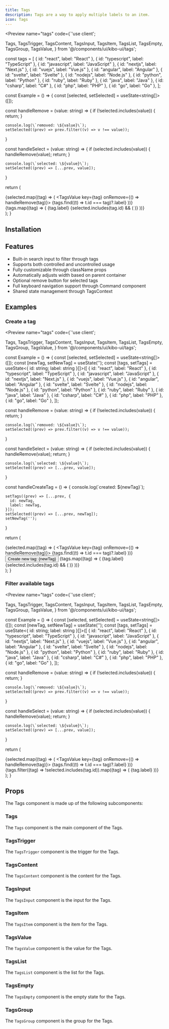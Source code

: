 ```yaml
---
title: Tags
description: Tags are a way to apply multiple labels to an item.
icon: Tags
---
```


<Preview name="tags" code={`'use client';

  Tags,
  TagsTrigger,
  TagsContent,
  TagsInput,
  TagsItem,
  TagsList,
  TagsEmpty,
  TagsGroup,
  TagsValue,
} from '@/components/ui/kibo-ui/tags';

const tags = [
  { id: "react", label: "React" },
  { id: "typescript", label: "TypeScript" },
  { id: "javascript", label: "JavaScript" },
  { id: "nextjs", label: "Next.js" },
  { id: "vuejs", label: "Vue.js" },
  { id: "angular", label: "Angular" },
  { id: "svelte", label: "Svelte" },
  { id: "nodejs", label: "Node.js" },
  { id: "python", label: "Python" },
  { id: "ruby", label: "Ruby" },
  { id: "java", label: "Java" },
  { id: "csharp", label: "C#" },
  { id: "php", label: "PHP" },
  { id: "go", label: "Go" },
];

const Example = () => {
  const [selected, setSelected] = useState<string[]>([]);

  const handleRemove = (value: string) => {
    if (!selected.includes(value)) {
      return;
    }

    console.log(\`removed: \${value}\`);
    setSelected((prev) => prev.filter((v) => v !== value));
  }
  
  const handleSelect = (value: string) => {
    if (selected.includes(value)) {
      handleRemove(value);
      return;
    }

    console.log(\`selected: \${value}\`);
    setSelected((prev) => [...prev, value]);
  }

  return (
    <div className="p-8 h-screen bg-secondary flex justify-center">
      <Tags className="max-w-[300px]">
        <TagsTrigger>
          {selected.map((tag) => (
            <TagsValue key={tag} onRemove={() => handleRemove(tag)}>
              {tags.find((t) => t.id === tag)?.label}
            </TagsValue>
          ))}
        </TagsTrigger>
        <TagsContent>
          <TagsInput placeholder="Search tag..." />
          <TagsList>
            <TagsEmpty />
            <TagsGroup>
              {tags.map((tag) => (
                <TagsItem key={tag.id} value={tag.id} onSelect={handleSelect}>
                  {tag.label}
                  {selected.includes(tag.id) && (
                    <CheckIcon size={14} className="text-muted-foreground" />
                  )}
                </TagsItem>
              ))}
            </TagsGroup>
          </TagsList>
        </TagsContent>
      </Tags>
    </div>
  );
}


## Installation

<Installer packageName="tags" />

## Features

- Built-in search input to filter through tags
- Supports both controlled and uncontrolled usage
- Fully customizable through className props
- Automatically adjusts width based on parent container
- Optional remove button for selected tags
- Full keyboard navigation support through Command component
- Shared state management through TagsContext

## Examples

### Create a tag

<Preview name="tags" code={`'use client';

  Tags,
  TagsTrigger,
  TagsContent,
  TagsInput,
  TagsItem,
  TagsList,
  TagsEmpty,
  TagsGroup,
  TagsValue,
} from '@/components/ui/kibo-ui/tags';

const Example = () => {
  const [selected, setSelected] = useState<string[]>([]);
  const [newTag, setNewTag] = useState<string>('');
  const [tags, setTags] = useState<{ id: string; label: string }[]>([
    { id: "react", label: "React" },
    { id: "typescript", label: "TypeScript" },
    { id: "javascript", label: "JavaScript" },
    { id: "nextjs", label: "Next.js" },
    { id: "vuejs", label: "Vue.js" },
    { id: "angular", label: "Angular" },
    { id: "svelte", label: "Svelte" },
    { id: "nodejs", label: "Node.js" },
    { id: "python", label: "Python" },
    { id: "ruby", label: "Ruby" },
    { id: "java", label: "Java" },
    { id: "csharp", label: "C#" },
    { id: "php", label: "PHP" },
    { id: "go", label: "Go" },
  ]);

  const handleRemove = (value: string) => {
    if (!selected.includes(value)) {
      return;
    }

    console.log(\`removed: \${value}\`);
    setSelected((prev) => prev.filter((v) => v !== value));
  }
  
  const handleSelect = (value: string) => {
    if (selected.includes(value)) {
      handleRemove(value);
      return;
    }

    console.log(\`selected: \${value}\`);
    setSelected((prev) => [...prev, value]);
  }

  const handleCreateTag = () => {
    console.log(\`created: \${newTag}\`);

    setTags((prev) => [...prev, {
      id: newTag,
      label: newTag,
    }]);
    setSelected((prev) => [...prev, newTag]);
    setNewTag('');
  }

  return (
    <div className="p-8 h-screen bg-secondary flex justify-center">
      <Tags className="max-w-[300px]">
        <TagsTrigger>
          {selected.map((tag) => (
            <TagsValue key={tag} onRemove={() => handleRemove(tag)}>
              {tags.find((t) => t.id === tag)?.label}
            </TagsValue>
          ))}
        </TagsTrigger>
        <TagsContent>
          <TagsInput placeholder="Search tag..." onValueChange={setNewTag} />
          <TagsList>
            <TagsEmpty>
              <button
                type="button"
                className="flex items-center gap-2 cursor-pointer mx-auto"
                onClick={handleCreateTag}
              >
                <PlusIcon size={14} className="text-muted-foreground" />
                Create new tag: {newTag}
              </button>
            </TagsEmpty>
            <TagsGroup>
              {tags.map((tag) => (
                <TagsItem key={tag.id} value={tag.id} onSelect={handleSelect}>
                  {tag.label}
                  {selected.includes(tag.id) && (
                    <CheckIcon size={14} className="text-muted-foreground" />
                  )}
                </TagsItem>
              ))}
            </TagsGroup>
          </TagsList>
        </TagsContent>
      </Tags>
    </div>
  );
}


### Filter available tags

<Preview name="tags" code={`'use client';

  Tags,
  TagsTrigger,
  TagsContent,
  TagsInput,
  TagsItem,
  TagsList,
  TagsEmpty,
  TagsGroup,
  TagsValue,
} from '@/components/ui/kibo-ui/tags';

const Example = () => {
  const [selected, setSelected] = useState<string[]>([]);
  const [newTag, setNewTag] = useState<string>('');
  const [tags, setTags] = useState<{ id: string; label: string }[]>([
    { id: "react", label: "React" },
    { id: "typescript", label: "TypeScript" },
    { id: "javascript", label: "JavaScript" },
    { id: "nextjs", label: "Next.js" },
    { id: "vuejs", label: "Vue.js" },
    { id: "angular", label: "Angular" },
    { id: "svelte", label: "Svelte" },
    { id: "nodejs", label: "Node.js" },
    { id: "python", label: "Python" },
    { id: "ruby", label: "Ruby" },
    { id: "java", label: "Java" },
    { id: "csharp", label: "C#" },
    { id: "php", label: "PHP" },
    { id: "go", label: "Go" },
  ]);

  const handleRemove = (value: string) => {
    if (!selected.includes(value)) {
      return;
    }

    console.log(\`removed: \${value}\`);
    setSelected((prev) => prev.filter((v) => v !== value));
  }
  
  const handleSelect = (value: string) => {
    if (selected.includes(value)) {
      handleRemove(value);
      return;
    }

    console.log(\`selected: \${value}\`);
    setSelected((prev) => [...prev, value]);
  }

  return (
    <div className="p-8 h-screen bg-secondary flex justify-center">
      <Tags className="max-w-[300px]">
        <TagsTrigger>
          {selected.map((tag) => (
            <TagsValue key={tag} onRemove={() => handleRemove(tag)}>
              {tags.find((t) => t.id === tag)?.label}
            </TagsValue>
          ))}
        </TagsTrigger>
        <TagsContent>
          <TagsInput placeholder="Search tag..." onValueChange={setNewTag} />
          <TagsList>
            <TagsEmpty />
            <TagsGroup>
              {tags.filter((tag) => !selected.includes(tag.id)).map((tag) => (
                <TagsItem key={tag.id} value={tag.id} onSelect={handleSelect}>
                  {tag.label}
                </TagsItem>
              ))}
            </TagsGroup>
          </TagsList>
        </TagsContent>
      </Tags>
    </div>
  );
}


## Props

The Tags component is made up of the following subcomponents:

### Tags

The `Tags` component is the main component of the Tags.

<AutoTypeTable path="node_modules/@repo/tags/index.tsx" name="TagsProps" />

### TagsTrigger

The `TagsTrigger` component is the trigger for the Tags.

<AutoTypeTable path="node_modules/@repo/tags/index.tsx" name="TagsTriggerProps" />

### TagsContent

The `TagsContent` component is the content for the Tags.

<AutoTypeTable path="node_modules/@repo/tags/index.tsx" name="TagsContentProps" />

### TagsInput

The `TagsInput` component is the input for the Tags.

<AutoTypeTable path="node_modules/@repo/tags/index.tsx" name="TagsInputProps" />

### TagsItem

The `TagsItem` component is the item for the Tags.

<AutoTypeTable path="node_modules/@repo/tags/index.tsx" name="TagsItemProps" />

### TagsValue

The `TagsValue` component is the value for the Tags.

<AutoTypeTable path="node_modules/@repo/tags/index.tsx" name="TagsValueProps" />

### TagsList

The `TagsList` component is the list for the Tags.

<AutoTypeTable path="node_modules/@repo/tags/index.tsx" name="TagsListProps" />

### TagsEmpty

The `TagsEmpty` component is the empty state for the Tags.

<AutoTypeTable path="node_modules/@repo/tags/index.tsx" name="TagsEmptyProps" />

### TagsGroup

The `TagsGroup` component is the group for the Tags.

<AutoTypeTable path="node_modules/@repo/tags/index.tsx" name="TagsGroupProps" />
